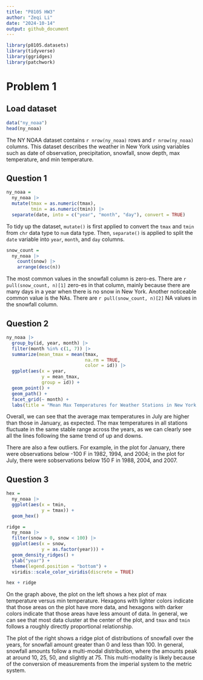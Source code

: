 ```yaml
---
title: "P8105 HW3"
author: "Zeqi Li"
date: "2024-10-14"
output: github_document
---
```


```r
library(p8105.datasets)
library(tidyverse)
library(ggridges)
library(patchwork)
```

# Problem 1 
## Load dataset
```r
data("ny_noaa")
head(ny_noaa)
```

The NY NOAA dataset contains `r nrow(ny_noaa)` rows and `r nrow(ny_noaa)` 
columns. This dataset describes the weather in New York using variables such 
as date of observation, precipitation, snowfall, snow depth, max temperature, 
and min temperature.

## Question 1
```r
ny_noaa =
  ny_noaa |> 
  mutate(tmax = as.numeric(tmax),
         tmin = as.numeric(tmin)) |> 
  separate(date, into = c("year", "month", "day"), convert = TRUE)
```

To tidy up the dataset, `mutate()` is first applied to convert the `tmax` and 
`tmin` from `chr` data type to `num` data type. Then, `separate()` is applied 
to split the `date` variable into `year`, `month`, and `day` columns.

```r
snow_count = 
  ny_noaa |> 
    count(snow) |> 
    arrange(desc(n))
```

The most common values in the snowfall column is zero-es. There are 
`r pull(snow_count, n)[1]` zero-es in that column, mainly because there are 
many days in a year when there is no snow in New York. Another noticeable 
common value is the NAs.  There are `r pull(snow_count, n)[2]` NA values in 
the snowfall column. 

## Question 2
```r
ny_noaa |> 
  group_by(id, year, month) |> 
  filter(month %in% c(1, 7)) |> 
  summarize(mean_tmax = mean(tmax, 
                             na.rm = TRUE,
                             color = id)) |> 
  ggplot(aes(x = year,
             y = mean_tmax,
             group = id)) +
  geom_point() +
  geom_path() +
  facet_grid(~ month) +
  labs(title = "Mean Max Temperatures for Weather Stations in New York in Janurary and July across years")
```

Overall, we can see that the average max temperatures in July are higher than 
those in January, as expected. The max temperatures in all stations fluctuate 
in the same stable range across the years, as we can clearly see all the lines 
following the same trend of up and downs. 

There are also a few outliers. For example, in the plot for January, there were
observations below -100 F in 1982, 1994, and 2004; in the plot for July, there 
were sobservations below 150 F in 1988, 2004, and 2007.

## Question 3
```r
hex = 
  ny_noaa |> 
  ggplot(aes(x = tmin,
             y = tmax)) +
  geom_hex()

ridge = 
  ny_noaa |> 
  filter(snow > 0, snow < 100) |> 
  ggplot(aes(x = snow,
             y = as.factor(year))) +
  geom_density_ridges() + 
  ylab("year") +
  theme(legend.position = "bottom") +
  viridis::scale_color_viridis(discrete = TRUE)

hex + ridge
```
On the graph above, the plot on the left shows a hex plot of max temperature 
versus min temperature. Hexagons with lighter colors indicate that those areas 
on the plot have more data, and hexagons with darker colors indicate that those 
areas have less amount of data. In general, we can see that most data cluster 
at the center of the plot, and `tmax` and `tmin` follows a roughly directly proportional relationship.

The plot of the right shows a ridge plot of distributions of snowfall over the 
years, for snowfall amount greater than 0 and less than 100. In general, 
snowfall amounts follow a multi-modal distribution, where the amounts peak at 
around 10, 25, 50, and slightly at 75. This multi-modality is likely because of 
the conversion of measurements from the imperial system to the metric system.
